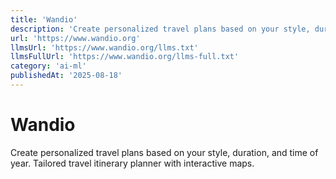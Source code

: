 ```yaml
---
title: 'Wandio'
description: 'Create personalized travel plans based on your style, duration, and time of year. Tailored travel itinerary planner with interactive maps.'
url: 'https://www.wandio.org'
llmsUrl: 'https://www.wandio.org/llms.txt'
llmsFullUrl: 'https://www.wandio.org/llms-full.txt'
category: 'ai-ml'
publishedAt: '2025-08-18'
---
```


# Wandio

Create personalized travel plans based on your style, duration, and time of year. Tailored travel itinerary planner with interactive maps.
